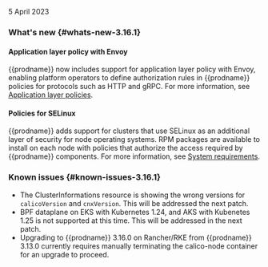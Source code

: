 5 April 2023

### What's new {#whats-new-3.16.1}

#### Application layer policy with Envoy

{{prodname}} now includes support for application layer policy with Envoy, enabling platform operators to define authorization rules in {{prodname}} policies for protocols such as HTTP and gRPC. For more information, see [Application layer policies](../network-policy/application-layer-policies/).

#### Policies for SELinux

{{prodname}} adds support for clusters that use SELinux as an additional layer of security for node operating systems. RPM packages are available to install on each node with policies that authorize the access required by {{prodname}} components. For more information, see [System requirements](../getting-started/install-on-clusters/requirements).

### Known issues {#known-issues-3.16.1}

- The ClusterInformations resource is showing the wrong versions for `calicoVersion` and `cnxVersion`. This will be addressed the next patch.
- BPF dataplane on EKS with Kubernetes 1.24, and AKS with Kubenetes 1.25 is not supported at this time. This will be addressed in the next patch.
- Upgrading to {{prodname}} 3.16.0 on Rancher/RKE from {{prodname}} 3.13.0 currently requires manually terminating the calico-node container for an upgrade to proceed.